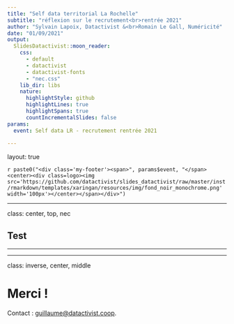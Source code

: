 ```yaml
---
title: "Self data territorial La Rochelle"
subtitle: "réflexion sur le recrutement<br>rentrée 2021"
author: "Sylvain Lapoix, Datactivist &<br>Romain Le Gall, Numéricité"
date: "01/09/2021"
output:
  SlidesDatactivist::moon_reader:
    css:
      - default
      - datactivist
      - datactivist-fonts
      - "nec.css"
    lib_dir: libs
    nature:
      highlightStyle: github
      highlightLines: true
      highlightSpans: true
      countIncrementalSlides: false
params:
  event: Self data LR - recrutement rentrée 2021
    
---
```


layout: true
  

`r paste0("<div class='my-footer'><span>", params$event, "</span> <center><div class=logo><img src='https://github.com/datactivist/slides_datactivist/raw/master/inst/rmarkdown/templates/xaringan/resources/img/fond_noir_monochrome.png' width='100px'></center></span></div>")` 


<style type="text/css">



</style>

---

class: center, top, nec

## Test

---

---


class: inverse, center, middle

# Merci !

Contact : [guillaume@datactivist.coop](mailto:guillaume@datactivist.coop).
